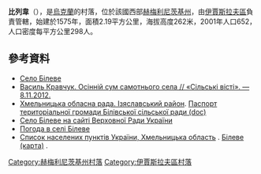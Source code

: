 {{coord|50|5|14|N|26|54|24|E|scale:100000|display=title}}

'''比列韋'''（{{lang-uk|Білеве}}），是[[烏克蘭|烏克蘭]]的村落，位於該國西部[[赫梅利尼茨基州|赫梅利尼茨基州]]，由[[伊賈斯拉夫區|伊賈斯拉夫區]]負責管轄，始建於1575年，面積2.19平方公里，海拔高度262米，2001年人口652，人口密度每平方公里298人。

==參考資料==
*[http://gska2.rada.gov.ua/pls/z7502/A005?rdat1=26.07.2008&rf7571=35931 Село Білеве]{{dead link|date=2018年3月 |bot=InternetArchiveBot |fix-attempted=yes }}
* [http://www.silskivisti.kiev.ua/18871/Poshta.php?n=15369 Василь Кравчук. Осінній сум самотнього села // «Сільські вісті». — 8.11.2012.]{{dead link|date=2018年3月 |bot=InternetArchiveBot |fix-attempted=yes }}
* [https://web.archive.org/web/20160306105422/http://oblrada.km.ua/district/show/15 Хмельницька обласна рада. Ізяславський район]. [https://web.archive.org/web/20160305083110/http://oblrada.km.ua/userfiles/%D0%9F%D0%B0%D1%81%D0%BF%D0%BE%D1%80%D1%82%20%D0%91%D1%96%D0%BB%D0%B5%D0%B2%D0%B5_2011.doc Паспорт територіальної громади Білівської сільської ради (doc)]
* [http://gska2.rada.gov.ua/pls/z7502/A005?rdat1=26.07.2008&rf7571=35931 Село Білеве на сайті Верховної Ради України]{{dead link|date=2018年3月 |bot=InternetArchiveBot |fix-attempted=yes }}
* [http://weather.in.ua/ua/hmel'nickaja/1221 Погода в селі Білеве] {{Wayback|url=http://weather.in.ua/ua/hmel%27nickaja/1221 |date=20111220112115 }}
* [http://maps.vlasenko.net/list/ukraine/hmelnycka/ Список населених пунктів України, Хмельницька область] {{Wayback|url=http://maps.vlasenko.net/list/ukraine/hmelnycka/ |date=20161223192742 }}. [http://maps.vlasenko.net/ua/hmelnycka/izyaslavskyj/bileve/ Білеве (карта)] {{Wayback|url=http://maps.vlasenko.net/ua/hmelnycka/izyaslavskyj/bileve/ |date=20160305044639 }}.

{{DEFAULTSORT:Білеве}}
[[Category:赫梅利尼茨基州村落|Category:赫梅利尼茨基州村落]]
[[Category:伊賈斯拉夫區村落|Category:伊賈斯拉夫區村落]]


{{Khmelnytskyi-geo-stub}}